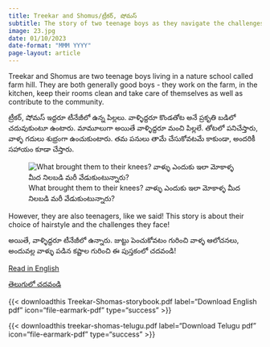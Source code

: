 ```yaml
---
title: Treekar and Shomus/ట్రీకర్, షోమస్  
subtitle: The story of two teenage boys as they navigate the challenges of daily life! ఇద్దరు టీనేజీ అబ్బాయిల రోజువారీ కష్టాలు! 
image: 23.jpg
date: 01/10/2023
date-format: "MMM YYYY"
page-layout: article
---
```

Treekar and Shomus are two teenage boys living in a nature school called farm hill. They are both generally good boys - they work on the farm, in the kitchen, keep their rooms clean and take care of themselves as well as contribute to the community. 

ట్రీకర్, షోమస్ ఇద్దరూ టీనేజీలో ఉన్న పిల్లలు. వాళ్ళిద్దరూ కొండతోట అనే ప్రకృతి బడిలో చదువుకుంటూ ఉంటారు. మామూలుగా అయితే వాళ్ళిద్దరూ మంచి పిల్లలే. తోటలో పనిచేస్తారు, వాళ్ళ గదులు శుభ్రంగా ఉంచుకుంటారు. తమ పనులు తామే చేసుకోవటమే కాకుండా, అందరికీ సహాయం కూడా చేస్తారు. 

![What brought them to their knees? వాళ్ళు ఎందుకు ఇలా మోకాళ్ళ మీద నిలబడి మరీ వేడుకుంటున్నారు?](23.jpg)

However, they are also teenagers, like we said! This story is about their choice of hairstyle and the challenges they face! 

అయితే, వాళ్ళిద్దరూ టీనేజీలో ఉన్నారు. జుట్టు పెంచుకోవటం గురించి వాళ్ళ ఆలోచనలు, అందువల్ల వాళ్ళు పడిన కష్టాల గురించి ఈ పుస్తకంలో చదవండి!  


[Read in English](/books/own-picture-books/treekar-shomus/treekar.html){.btn .btn-primary}

[తెలుగులో చదవండి](/books/own-picture-books/treekar-shomus/treekar-telugu.html){.btn .btn-primary}

{{< downloadthis Treekar-Shomas-storybook.pdf label="Download English pdf" icon="file-earmark-pdf" type="success" >}}

{{< downloadthis treekar-shomas-telugu.pdf label="Download Telugu pdf" icon="file-earmark-pdf" type="success" >}}


